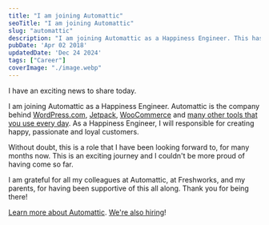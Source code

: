 ```yaml
---
title: "I am joining Automattic"
seoTitle: "I am joining Automattic"
slug: "automattic"
description: "I am joining Automattic as a Happiness Engineer. This has been a role that I have been looking forward to many months now."
pubDate: 'Apr 02 2018'
updatedDate: 'Dec 24 2024'
tags: ["Career"]
coverImage: "./image.webp"
---
```





I have an exciting news to share today.

I am joining Automattic as a Happiness Engineer. Automattic is the company behind [WordPress.com](https://wordpress.com/), [Jetpack](http://jetpack.com/), [WooCommerce](http://woocommerce.com/) and [many other tools that you use every day](https://automattic.com/). As a Happiness Engineer, I will responsible for creating happy, passionate and loyal customers.

Without doubt, this is a role that I have been looking forward to, for many months now. This is an exciting journey and I couldn't be more proud of having come so far.

I am grateful for all my colleagues at Automattic, at Freshworks, and my parents, for having been supportive of this all along. Thank you for being there!

[Learn more about Automattic](https://automattic.com/about/). [We're also hiring](https://automattic.com/work-with-us/)!
